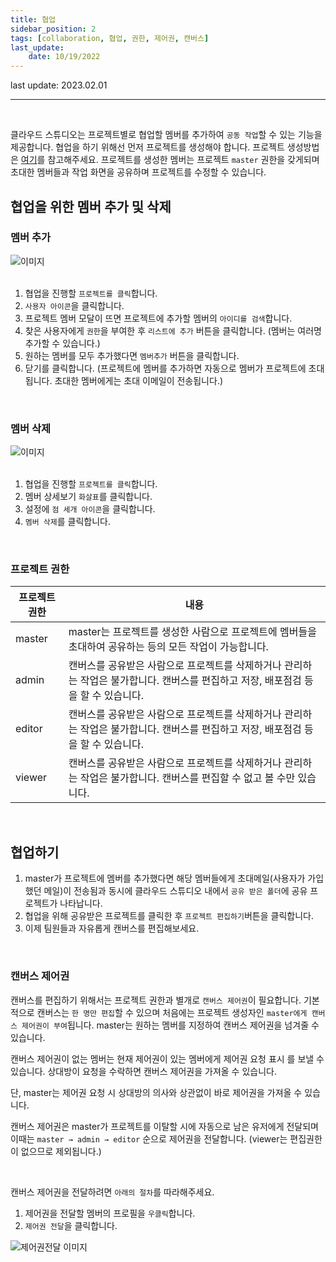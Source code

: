 ```yaml
---
title: 협업
sidebar_position: 2
tags: [collaboration, 협업, 권한, 제어권, 캔버스]
last_update:
    date: 10/19/2022
---
```



<span className="theme-doc-version-badge badge badge--secondary">
    last update: 2023.02.01
</span>

<hr />
<br />

클라우드 스튜디오는 프로젝트별로 협업할 멤버를 추가하여 `공동 작업`할 수 있는 기능을 제공합니다.
협업을 하기 위해선 먼저 프로젝트를 생성해야 합니다. 프로젝트 생성방법은 [여기](/docs/start/create-project.mdx)를 참고해주세요.
프로젝트를 생성한 멤버는 프로젝트 `master` 권한을 갖게되며 초대한 멤버들과 작업 화면을 공유하며 프로젝트를 수정할 수 있습니다.

## 협업을 위한 멤버 추가 및 삭제

### 멤버 추가

<div className={styles.imgWrap}>
    <img src={collaboration02} alt="이미지" />
</div>

<br />

1. 협업을 진행할 `프로젝트를 클릭`합니다.
2. `사용자 아이콘`을 클릭합니다.
3. 프로젝트 멤버 모달이 뜨면 프로젝트에 추가할 멤버의 `아이디를 검색`합니다.
4. 찾은 사용자에게 `권한`을 부여한 후 `리스트에 추가` 버튼을 클릭합니다. (멤버는 여러명 추가할 수 있습니다.)
5. 원하는 멤버를 모두 추가했다면 `멤버추가` 버튼을 클릭합니다.
6. 닫기를 클릭합니다. (프로젝트에 멤버를 추가하면 자동으로 멤버가 프로젝트에 초대됩니다. 초대한 멤버에게는 초대 이메일이 전송됩니다.)

<br />

### 멤버 삭제

<div className={styles.imgWrap}>
    <img src={collaboration03} alt="이미지" />
</div>

<br />

1. 협업을 진행할 `프로젝트를 클릭`합니다.
2. 멤버 상세보기 `화살표`를 클릭합니다.
3. 설정에 `점 세개 아이콘`을 클릭합니다.
4. `멤버 삭제`를 클릭합니다.

<br />

### 프로젝트 권한

| 프로젝트 권한 | 내용                                                                                                                               |
| ------------- | ---------------------------------------------------------------------------------------------------------------------------------- |
| master        | master는 프로젝트를 생성한 사람으로 프로젝트에 멤버들을 초대하여 공유하는 등의 모든 작업이 가능합니다.                             |
| admin         | 캔버스를 공유받은 사람으로 프로젝트를 삭제하거나 관리하는 작업은 불가합니다. 캔버스를 편집하고 저장, 배포점검 등을 할 수 있습니다. |
| editor        | 캔버스를 공유받은 사람으로 프로젝트를 삭제하거나 관리하는 작업은 불가합니다. 캔버스를 편집하고 저장, 배포점검 등을 할 수 있습니다. |
| viewer        | 캔버스를 공유받은 사람으로 프로젝트를 삭제하거나 관리하는 작업은 불가합니다. 캔버스를 편집할 수 없고 볼 수만 있습니다.             |

<br />

## 협업하기

1. master가 프로젝트에 멤버를 추가했다면 해당 멤버들에게 초대메일(사용자가 가입했던 메일)이 전송됨과 동시에 클라우드 스튜디오 내에서 `공유 받은 폴더`에 공유 프로젝트가 나타납니다.
2. 협업을 위해 공유받은 프로젝트를 클릭한 후 `프로젝트 편집하기`버튼을 클릭합니다.
3. 이제 팀원들과 자유롭게 캔버스를 편집해보세요.

<br />

### 캔버스 제어권

캔버스를 편집하기 위해서는 프로젝트 권한과 별개로 `캔버스 제어권`이 필요합니다.
기본적으로 캔버스는 `한 명만 편집`할 수 있으며 처음에는 프로젝트 생성자인
`master에게 캔버스 제어권이 부여`됩니다. master는 원하는 멤버를 지정하여 캔버스 제어권을
넘겨줄 수 있습니다.

<p />

캔버스 제어권이 없는 멤버는 현재 제어권이 있는 멤버에게 <highlight color="#206FD6">제어권 요청 표시</highlight> 를 보낼 수 있습니다. 상대방이 요청을 수락하면 캔버스 제어권을 가져올 수 있습니다.

<admonition>
    <p>
        단, master는 제어권 요청 시 상대방의 의사와 상관없이 바로 제어권을
        가져올 수 있습니다.
    </p>
</admonition>

<p />

캔버스 제어권은 master가 프로젝트를 이탈할 시에 자동으로 남은 유저에게 전달되며
이때는 `master → admin → editor` 순으로 제어권을 전달합니다. (viewer는 편집권한이 없으므로 제외됩니다.)

<br />

캔버스 제어권을 전달하려면 `아래의 절차`를 따라해주세요.

1. 제어권을 전달할 멤버의 프로필을 `우클릭`합니다.
2. `제어권 전달`을 클릭합니다.

<div className={styles.imgWrap}>
    <img src={collaboration01} alt="제어권전달 이미지" />
</div>
